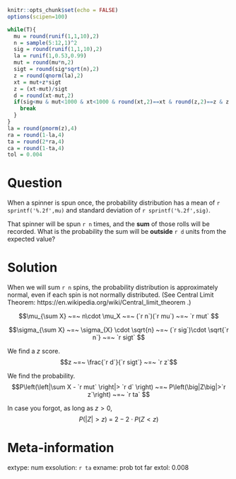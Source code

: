 ```r
knitr::opts_chunk$set(echo = FALSE)
options(scipen=100)

while(T){
  mu = round(runif(1,1,10),2)
  n = sample(5:12,1)^2
  sig = round(runif(1,1,10),2)
  la = runif(1,0.53,0.99)
  mut = round(mu*n,2)
  sigt = round(sig*sqrt(n),2)
  z = round(qnorm(la),2)
  xt = mut+z*sigt
  z = (xt-mut)/sigt
  d = round(xt-mut,2)
  if(sig<mu & mut<1000 & xt<1000 & round(xt,2)==xt & round(z,2)==z & z!=0){
    break
  }
}
la = round(pnorm(z),4)
ra = round(1-la,4)
ta = round(2*ra,4)
ca = round(1-ta,4)
tol = 0.004
```

Question
========

When a spinner is spun once, the probability distribution has a mean of `r sprintf('%.2f',mu)` and standard deviation of `r sprintf('%.2f',sig)`.

That spinner will be spun `r n` times, and the **sum** of those rolls will be recorded. What is the probability the sum will be **outside** `r d` units from the expected value?


Solution
========

When we will sum `r n` spins, the probability distribution is approximately normal, even if each spin is not normally distributed. (See Central Limit Theorem: https://en.wikipedia.org/wiki/Central_limit_theorem .)

$$\mu_{\sum X} ~=~ n\cdot \mu_X ~=~ (`r n`)(`r mu`) ~=~ `r mut` $$

$$\sigma_{\sum X} ~=~ \sigma_{X} \cdot \sqrt{n} ~=~ (`r sig`)\cdot \sqrt{`r n`} ~=~ `r sigt` $$

We find a $z$ score.
$$z ~=~ \frac{`r d`}{`r sigt`} ~=~ `r z`$$

We find the probability.
$$P\left(\left|\sum X - `r mut` \right|> `r d` \right) ~=~ P\left(\big|Z\big|>`r z`\right) ~=~ `r ta` $$

In case you forgot, as long as $z>0$,
$$P(|Z| > z) ~=~ 2-2\cdot P(Z<z)$$

Meta-information
================
extype: num
exsolution: `r ta`
exname: prob tot far
extol: 0.008
